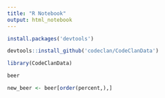 ```yaml
---
title: "R Notebook"
output: html_notebook
---
```


```r

install.packages('devtools')

```
```r
devtools::install_github('codeclan/CodeClanData')
```
```r
library(CodeClanData)
```
```r
beer
```

```r
new_beer <- beer[order(percent,),]
```


